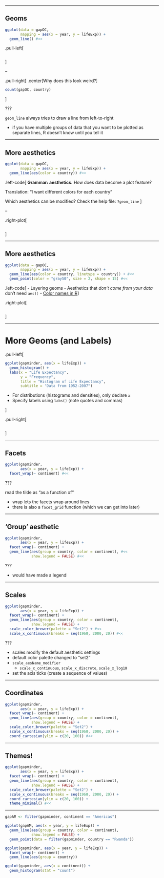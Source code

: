 


---

## Geoms

```r
ggplot(data = gapOC,
       mapping = aes(x = year, y = lifeExp)) +
  geom_line() #<<
```

.pull-left[
```r
```
]

--



.pull-right[
.center[Why does this look weird?]
```r
count(gapOC, country)
```
]


???

`geom_line` always tries to draw a line from left-to-right

- if you have multiple groups of data that you want to be plotted as separate lines, R doesn't know until you tell it



---

## More aesthetics

```r
ggplot(data = gapOC,
       mapping = aes(x = year, y = lifeExp)) +
  geom_line(aes(color = country)) #<<
```


.left-code[
**Grammar: aesthetics.** How does data become a plot feature?

Translation: "I want different colors for each country"

Which aesthetics can be modified? Check the help file: `?geom_line` 
]

--

.right-plot[
```r
```
]



---

## More aesthetics

```r
ggplot(data = gapOC,
       mapping = aes(x = year, y = lifeExp)) +
  geom_line(aes(color = country, linetype = country)) + #<<
  geom_point(color = "gray50", size = 2, shape = 15) #<<
```

.left-code[
- Layering geoms
- Aesthetics that *don't come from your data* don't need `aes()`
- [Color names in R](http://www.stat.columbia.edu/~tzheng/files/Rcolor.pdf)
]

.right-plot[
```r
```
]


---

# More Geoms (and Labels)

.pull-left[
```r
ggplot(gapminder, aes(x = lifeExp)) + 
  geom_histogram() + 
  labs(x = "Life Expectancy", 
       y = "Frequency", 
       title = "Histogram of Life Expectancy", 
       subtitle = "Data from 1952-2007") 
```

- For distributions (histograms and densities), only declare `x`
- Specify labels using `labs()` (note quotes and commas)

]

.pull-right[
```r
```
]

---

## Facets

```r
ggplot(gapminder, 
       aes(x = year, y = lifeExp)) +
  facet_wrap(~ continent) #<<
```

???

read the tilde as "as a function of"

- wrap lets the facets wrap around lines
- there is also a `facet_grid` function (which we can get into later)

---

## 'Group' aesthetic

```r
ggplot(gapminder, 
       aes(x = year, y = lifeExp)) +
  facet_wrap(~ continent) +
  geom_line(aes(group = country, color = continent), #<<
            show.legend = FALSE) #<<
```

???

- would have made a legend

---

## Scales

```r
ggplot(gapminder, 
       aes(x = year, y = lifeExp)) +
  facet_wrap(~ continent) +
  geom_line(aes(group = country, color = continent),
            show.legend = FALSE) +
  scale_color_brewer(palette = "Set2") + #<<
  scale_x_continuous(breaks = seq(1960, 2000, 20)) #<<
```

???

- scales modify the default aesthetic settings
- default color palette changed to "set2"
- `scale_aesName_modifier`
  - `scale_x_continuous`, `scale_x_discrete`, `scale_x_log10`
- set the axis ticks (create a sequence of values)


---

## Coordinates

```r
ggplot(gapminder, 
       aes(x = year, y = lifeExp)) +
  facet_wrap(~ continent) +
  geom_line(aes(group = country, color = continent),
            show.legend = FALSE) +
  scale_color_brewer(palette = "Set2") + 
  scale_x_continuous(breaks = seq(1960, 2000, 20)) +
  coord_cartesian(ylim = c(20, 100)) #<<
```



---

## Themes!

```r
ggplot(gapminder, 
       aes(x = year, y = lifeExp)) +
  facet_wrap(~ continent) +
  geom_line(aes(group = country, color = continent),
            show.legend = FALSE) +
  scale_color_brewer(palette = "Set2") + 
  scale_x_continuous(breaks = seq(1960, 2000, 20)) +
  coord_cartesian(ylim = c(20, 100)) +
  theme_minimal() #<<
```



---



```r
gapAM <- filter(gapminder, continent == "Americas")

ggplot(gapAM, aes(x = year, y = lifeExp)) +
  geom_line(aes(group = country, color = continent),
            show.legend = FALSE) +
  geom_point(data = filter(gapminder, country == "Rwanda"))

ggplot(gapminder, aes(x = year, y = lifeExp)) +
  facet_wrap(~ continent) +
  geom_line(aes(group = country))

ggplot(gapminder, aes(x = continent)) +
  geom_histogram(stat = "count")
```

<!--
ggsave() 
scale_color_manual
facet_grid
coord_flip
Is there a good online guide?
 -->
